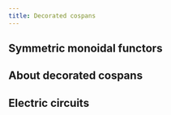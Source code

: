 ```yaml
---
title: Decorated cospans
---
```


## Symmetric monoidal functors

## About decorated cospans

## Electric circuits